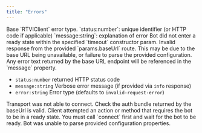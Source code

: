 ```yaml
---
title: "Errors"
---
```


<ParamField path="RTVIError">
  Base `RTVIClient` error type.
  `status:number`: unique identifier (or HTTP code if applicable)
  `message:string`: explanation of error
</ParamField>

<ParamField path="ConnectionTimeoutError">
  Bot did not enter a ready state within the specified `timeout` constructor
  param.
</ParamField>

<ParamField path="StartBotError">
  Invalid response from the provided `params.baseUrl` route. This may be due to the base URL being unavailable, or failure to parse the provided configuration.
  Any error text returned by the base URL endpoint will be referenced in the `message` property.

  - `status:number` returned HTTP status code
  - `message:string` Verbose error message (if provided via `info` response)
  - `error:string` Error type  (defaults to `invalid-request-error`)
</ParamField>

<ParamField path="TransportStartError">
  Transport was not able to connect. Check the auth bundle returned by the baseUrl is valid.
</ParamField>


<ParamField path="BotNotReadyError">
  Client attempted an action or method that requires the bot to be in a ready
  state. You must call `connect` first and wait for the bot to be ready.
</ParamField>

<ParamField path="ConfigUpdateError">
  Bot was unable to parse provided configuration properties.
</ParamField>
